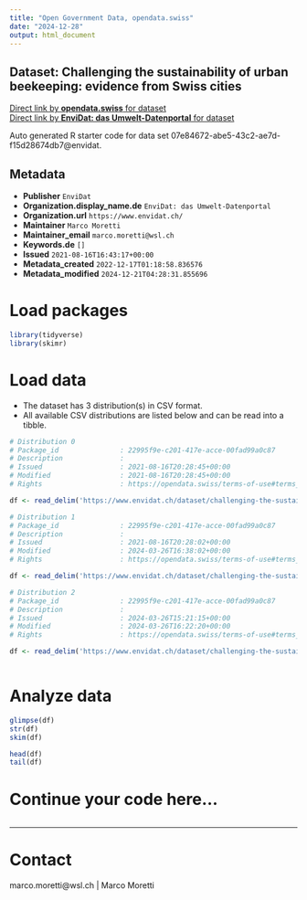 ```yaml
---
title: "Open Government Data, opendata.swiss"
date: "2024-12-28"
output: html_document
---
```


## Dataset: Challenging the sustainability of urban beekeeping: evidence from Swiss cities



[Direct link by **opendata.swiss** for dataset](https://opendata.swiss/de/dataset/challenging-the-sustainability-of-urban-beekeeping-evidence-from-swiss-cities)<br>
[Direct link by **EnviDat: das Umwelt-Datenportal** for dataset](https://www.envidat.ch/#/metadata/challenging-the-sustainability-of-urban-beekeeping-evidence-from-swiss-cities)

Auto generated R starter code for data set 07e84672-abe5-43c2-ae7d-f15d28674db7@envidat.

## Metadata

- **Publisher** `EnviDat`
- **Organization.display_name.de** `EnviDat: das Umwelt-Datenportal`
- **Organization.url** `https://www.envidat.ch/`
- **Maintainer** `Marco Moretti`
- **Maintainer_email** `marco.moretti@wsl.ch`
- **Keywords.de** `[]`
- **Issued** `2021-08-16T16:43:17+00:00`
- **Metadata_created** `2022-12-17T01:18:58.836576`
- **Metadata_modified** `2024-12-21T04:28:31.855696`


# Load packages

```r

library(tidyverse)
library(skimr)

```

# Load data

-   The dataset has 3 distribution(s) in CSV format.
-   All available CSV distributions are listed below and can be read into a tibble.

```r

# Distribution 0
# Package_id               : 22995f9e-c201-417e-acce-00fad99a0c87
# Description              : 
# Issued                   : 2021-08-16T20:28:45+00:00
# Modified                 : 2021-08-16T20:28:45+00:00
# Rights                   : https://opendata.swiss/terms-of-use#terms_open

df <- read_delim('https://www.envidat.ch/dataset/challenging-the-sustainability-of-urban-beekeeping-evidence-from-swiss-cities/resource/0dfd2c10-a6f8-4ef0-85f6-0fa1d99dad8e')

# Distribution 1
# Package_id               : 22995f9e-c201-417e-acce-00fad99a0c87
# Description              : 
# Issued                   : 2021-08-16T20:28:02+00:00
# Modified                 : 2024-03-26T16:38:02+00:00
# Rights                   : https://opendata.swiss/terms-of-use#terms_open

df <- read_delim('https://www.envidat.ch/dataset/challenging-the-sustainability-of-urban-beekeeping-evidence-from-swiss-cities/resource/67cc3748-cca6-491a-a259-90835d32bde9')

# Distribution 2
# Package_id               : 22995f9e-c201-417e-acce-00fad99a0c87
# Description              : 
# Issued                   : 2024-03-26T15:21:15+00:00
# Modified                 : 2024-03-26T16:22:20+00:00
# Rights                   : https://opendata.swiss/terms-of-use#terms_open

df <- read_delim('https://www.envidat.ch/dataset/challenging-the-sustainability-of-urban-beekeeping-evidence-from-swiss-cities/resource/29911cdc-420c-4fe5-aa2f-ac5be06a4acf')



```

# Analyze data

```r

glimpse(df)
str(df)
skim(df)

head(df)
tail(df)

```

# Continue your code here...

```r

```

------------------------------------------------------------------------

# Contact

marco.moretti@wsl.ch | Marco Moretti

